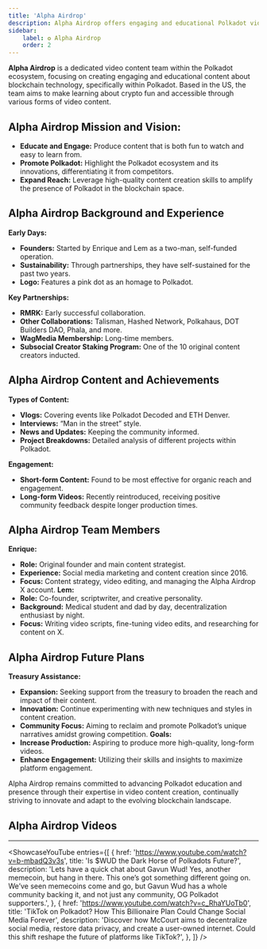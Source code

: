 ```yaml
---
title: 'Alpha Airdrop'
description: Alpha Airdrop offers engaging and educational Polkadot video content, promoting blockchain technology through fun stories, news, and project insights
sidebar:
    label: ✪ Alpha Airdrop
    order: 2
---
```




**Alpha Airdrop** is a dedicated video content team within the Polkadot ecosystem, focusing on creating engaging and educational content about blockchain technology, specifically within Polkadot. Based in the US, the team aims to make learning about crypto fun and accessible through various forms of video content.

## Alpha Airdrop Mission and Vision:
- **Educate and Engage:** Produce content that is both fun to watch and easy to learn from.
- **Promote Polkadot:** Highlight the Polkadot ecosystem and its innovations, differentiating it from competitors.
- **Expand Reach:** Leverage high-quality content creation skills to amplify the presence of Polkadot in the blockchain space.

## Alpha Airdrop Background and Experience
**Early Days:**
- **Founders:** Started by Enrique and Lem as a two-man, self-funded operation.
- **Sustainability:** Through partnerships, they have self-sustained for the past two years.
- **Logo:** Features a pink dot as an homage to Polkadot.

**Key Partnerships:**
- **RMRK:** Early successful collaboration.
- **Other Collaborations:** Talisman, Hashed Network, Polkahaus, DOT Builders DAO, Phala, and more.
- **WagMedia Membership:** Long-time members.
- **Subsocial Creator Staking Program:** One of the 10 original content creators inducted.

## Alpha Airdrop Content and Achievements
**Types of Content:**
- **Vlogs:** Covering events like Polkadot Decoded and ETH Denver.
- **Interviews:** “Man in the street” style.
- **News and Updates:** Keeping the community informed.
- **Project Breakdowns:** Detailed analysis of different projects within Polkadot.

**Engagement:**
- **Short-form Content:** Found to be most effective for organic reach and engagement.
- **Long-form Videos:** Recently reintroduced, receiving positive community feedback despite longer production times.

## Alpha Airdrop Team Members
**Enrique:**
- **Role:** Original founder and main content strategist.
- **Experience:** Social media marketing and content creation since 2016.
- **Focus:** Content strategy, video editing, and managing the Alpha Airdrop X account.
**Lem:**
- **Role:** Co-founder, scriptwriter, and creative personality.
- **Background:** Medical student and dad by day, decentralization enthusiast by night.
- **Focus:** Writing video scripts, fine-tuning video edits, and researching for content on X.

## Alpha Airdrop Future Plans
**Treasury Assistance:**
- **Expansion:** Seeking support from the treasury to broaden the reach and impact of their content.
- **Innovation:** Continue experimenting with new techniques and styles in content creation.
- **Community Focus:** Aiming to reclaim and promote Polkadot’s unique narratives amidst growing competition.
**Goals:**
- **Increase Production:** Aspiring to produce more high-quality, long-form videos.
- **Enhance Engagement:** Utilizing their skills and insights to maximize platform engagement.

Alpha Airdrop remains committed to advancing Polkadot education and presence through their expertise in video content creation, continually striving to innovate and adapt to the evolving blockchain landscape.

## Alpha Airdrop Videos
----------------
<ShowcaseYouTube
  entries={[
    {
      href: 'https://www.youtube.com/watch?v=b-mbadQ3v3s',
      title: 'Is $WUD the Dark Horse of Polkadots Future?',
	  description: 'Lets have a quick chat about Gavun Wud! Yes, another memecoin, but hang in there. This one’s got something different going on. We’ve seen memecoins come and go, but Gavun Wud has a whole community backing it, and not just any community, OG Polkadot supporters.',
    },
      {
      href: 'https://www.youtube.com/watch?v=c_RhaYUoTb0',
      title: 'TikTok on Polkadot? How This Billionaire Plan Could Change Social Media Forever',
      description: 'Discover how McCourt aims to decentralize social media, restore data privacy, and create a user-owned internet. Could this shift reshape the future of platforms like TikTok?',
    },
  ]}
/>

